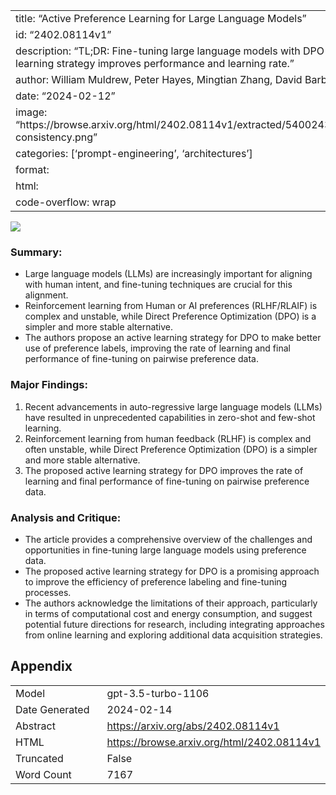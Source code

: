 
---
title: "Active Preference Learning for Large Language Models"
id: "2402.08114v1"
description: "TL;DR: Fine-tuning large language models with DPO active learning strategy improves performance and learning rate."
author: William Muldrew, Peter Hayes, Mingtian Zhang, David Barber
date: "2024-02-12"
image: "https://browse.arxiv.org/html/2402.08114v1/extracted/5400243/figs/gpt-consistency.png"
categories: ['prompt-engineering', 'architectures']
format:
  html:
    code-overflow: wrap
---

![](https://browse.arxiv.org/html/2402.08114v1/extracted/5400243/figs/gpt-consistency.png)

### Summary:
- Large language models (LLMs) are increasingly important for aligning with human intent, and fine-tuning techniques are crucial for this alignment.
- Reinforcement learning from Human or AI preferences (RLHF/RLAIF) is complex and unstable, while Direct Preference Optimization (DPO) is a simpler and more stable alternative.
- The authors propose an active learning strategy for DPO to make better use of preference labels, improving the rate of learning and final performance of fine-tuning on pairwise preference data.

### Major Findings:
1. Recent advancements in auto-regressive large language models (LLMs) have resulted in unprecedented capabilities in zero-shot and few-shot learning.
2. Reinforcement learning from human feedback (RLHF) is complex and often unstable, while Direct Preference Optimization (DPO) is a simpler and more stable alternative.
3. The proposed active learning strategy for DPO improves the rate of learning and final performance of fine-tuning on pairwise preference data.

### Analysis and Critique:
- The article provides a comprehensive overview of the challenges and opportunities in fine-tuning large language models using preference data.
- The proposed active learning strategy for DPO is a promising approach to improve the efficiency of preference labeling and fine-tuning processes.
- The authors acknowledge the limitations of their approach, particularly in terms of computational cost and energy consumption, and suggest potential future directions for research, including integrating approaches from online learning and exploring additional data acquisition strategies.

## Appendix

|          |          |
|----------|----------|
| Model     | gpt-3.5-turbo-1106       |
| Date Generated     | 2024-02-14       |
| Abstract | [https://arxiv.org/abs/2402.08114v1](https://arxiv.org/abs/2402.08114v1)        |
| HTML     | [https://browse.arxiv.org/html/2402.08114v1](https://browse.arxiv.org/html/2402.08114v1)       |
| Truncated       | False       |
| Word Count       | 7167       |